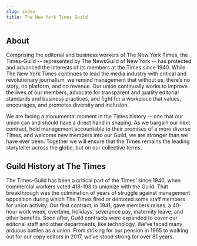 ```yaml
---
slug: index
title: The New York Times Guild
---
```


## About

Comprising the editorial and business workers of The New York Times, the
Times-Guild -- represented by The NewsGuild of New York -- has protected and
advanced the interests of its members at the Times since 1940. While The New
York Times continues to lead the media industry with critical and
revolutionary journalism, we remind management that without us, there’s no
story, no platform, and no revenue. Our union continually works to improve the
lives of our members, advocate for transparent and quality editorial standards
and business practices, and fight for a workplace that values, encourages, and
promotes diversity and inclusion. 

We are facing a monumental moment in the Times history -- one that our union
can and should have a direct hand in shaping. As we bargain our next contract,
hold management accountable to their promises of a more diverse Times, and
welcome new members into our Guild, we are stronger than we have ever been.
Together we will ensure that the Times remains the leading storyteller across
the globe, but on our collective terms.  

## Guild History at The Times

The Times-Guild has been a critical part of the Times’ since 1940, when
commercial workers voted 418-198 to unionize with the Guild. That breakthrough
was the culmination of years of struggle against management opposition during
which The Times fired or demoted some staff members for union activity. Our
first contract, in 1941, gave members raises, a 40-hour work week, overtime,
holidays, severance pay, maternity leave, and other benefits. Soon after,
Guild contracts were expanded to cover our editorial staff and other
departments, like technology. We’ve faced many arduous battles as a union.
From striking for our pension in 1965 to walking out for our copy editors in
2017, we’ve stood strong for over 81 years. 
